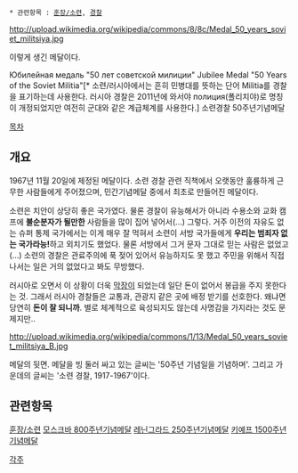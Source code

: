  * 관련항목 : [[훈장/소련]], [[경찰]]

http://upload.wikimedia.org/wikipedia/commons/8/8c/Medal_50_years_soviet_militsiya.jpg

이렇게 생긴 메달이다.

Юбилейная медаль "50 лет советской милиции"
Jubilee Medal "50 Years of the Soviet Militia"[* 소련/러시아에서는 흔히 민병대를 뜻하는 단어 Militia를 경찰을 표기하는데 사용한다. 러시아 경찰은 2011년에 와서야 полиция(폴리치야)로 명칭이 개정되었지만 여전히 군대와 같은 계급체계를 사용한다.]
소련경찰 50주년기념메달

[[목차]]

== 개요 ==

1967년 11월 20일에 제정된 메달이다. 소련 경찰 관련 직책에서 오랫동안 훌륭하게 근무한 사람들에게 주어졌으며, 민간기념메달 중에서 최초로 만들어진 메달이다.

소련은 치안이 상당히 좋은 국가였다. 물론 경찰이 유능해서가 아니라 수용소와 교화 캠프에 '''불순분자가 될만한''' 사람들을 많이 집어 넣어서(...) 그렇다. 거주 이전의 자유도 없는 슈퍼 통제 국가에서는 이게 매우 잘 먹혀서 소련이 서방 국가들에게 '''우리는 범죄자 없는 국가라능!'''하고 외치기도 했었다. 물론 서방에서 그거 문자 그대로 믿는 사람은 없었고(...) 소련의 경찰은 관료주의에 푹 젖어 있어서 유능하지도 못 했고 주민을 위해서 직접 나서는 일은 거의 없었다고 봐도 무방했다.

러시아로 오면서 이 상황이 더욱 [[막장]]이 되었는데 일단 돈이 없어서 봉급을 주지 못한다는 것. 그래서 러시아 경찰들은 교통과, 관광지 같은 곳에 배정 받기를 선호한다. 왜냐면 당연히 '''돈이 잘 되니까'''. 별로 체계적으로 육성되지도 않는데 사명감을 가지라는 것도 문제지만..

http://upload.wikimedia.org/wikipedia/commons/1/13/Medal_50_years_soviet_militsiya_B.jpg

메달의 뒷면. 메달을 빙 둘러 싸고 있는 글씨는 '50주년 기념일을 기념하며'. 그리고 가운데의 글씨는 '소련 경찰, 1917-1967'이다.


== 관련항목 ==

[[훈장/소련]]
[[모스크바 800주년기념메달]]
[[레닌그라드 250주년기념메달]]
[[키예프 1500주년기념메달]]


[[각주]]
